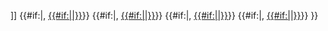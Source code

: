 <includeonly><!--

-->{{hatnote|text=<!--
-->''See:&#032;''<!--
-->[[:{{{1}}}|{{#if:{{{t1|}}}|{{{t1}}}|{{ucfirst:{{{1}}}}}}}]]<!--
-->{{#if:{{{2|}}}|, [[:{{{2}}}|{{#if:{{{t2|}}}|{{{t2}}}|{{ucfirst:{{{2}}}}}}}]]}}<!--
-->{{#if:{{{3|}}}|, [[:{{{3}}}|{{#if:{{{t3|}}}|{{{t3}}}|{{ucfirst:{{{3}}}}}}}]]}}<!--
-->{{#if:{{{4|}}}|, [[:{{{4}}}|{{#if:{{{t4|}}}|{{{t4}}}|{{ucfirst:{{{4}}}}}}}]]}}<!--
-->{{#if:{{{5|}}}|, [[:{{{5}}}|{{#if:{{{t5|}}}|{{{t5}}}|{{ucfirst:{{{5}}}}}}}]]}}<!--
-->}}<!--

--></includeonly>
<noinclude>{{doc}}[[category:Notice templates|{{PAGENAME}}]]</noinclude>